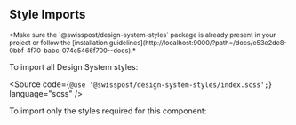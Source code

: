 
## Style Imports

<p>
  <small>
    *Make sure the `@swisspost/design-system-styles` package is already present in your project or
    follow the [installation
    guidelines](http://localhost:9000/?path=/docs/e53e2de8-0bbf-4f70-babc-074c5466f700--docs).*
  </small>
</p>

To import all Design System styles:

<Source code={`@use '@swisspost/design-system-styles/index.scss';`} language="scss" />

To import only the styles required for this component:

<Source code={getComponentStyleImports(props)} language="scss" />
